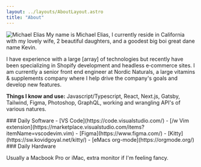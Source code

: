 ```yaml
---
layout: ../layouts/AboutLayout.astro
title: "About"
---
```



<img
	class="float-right ml-5 mt-1 w-[26%] scale-x-[-1]"
	src="/img/me-avatar-wave.png"
	alt="Michael Elias"
/>
My name is <span class="squiggle">Michael Elias</span>, I currently reside in
California with my lovely wife, 2 beautiful daughters, and a goodest big boi
great dane name Kevin.

I have experience with a large <span><Tooltip client:visible content="['Typescript','React', 'Vue', 'WordPress', 'Next.js', ...]">[array]</Tooltip></span> of technologies but recently have been specializing in Shopify development and headless e&#8209;commerce sites. I am currently a senior front end engineer at Nordic Naturals, a large vitamins & supplements company where I help drive the company's goals and develop new features.

<strong>Things I know and use:</strong> Javascript/Typescript, React, Next.js, Gatsby,
Tailwind, Figma, Photoshop, GraphQL, working and wrangling API's of various natures.

<div class="flex flex-row gap-5 md:flex-col">
<div class="basis-1/2">
### Daily Software 
  - [VS Code](https://code.visualstudio.com/)
  - [/w Vim extension](https://marketplace.visualstudio.com/items?itemName=vscodevim.vim)
  - [Figma](https://www.figma.com/)
  - [Kitty](https://sw.kovidgoyal.net/kitty/)
  - [eMacs org-mode](https://orgmode.org/)
</div>
<div class="basis-1/2">
### Daily Hardware

Usually a Macbook Pro or iMac, extra monitor if I'm feeling fancy.

</div>
</div>
